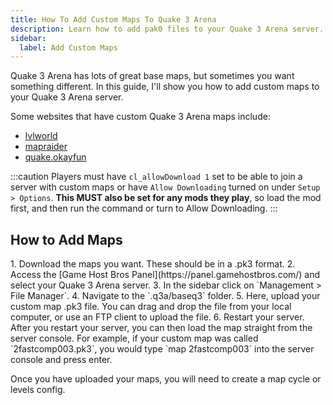 ```yaml
---
title: How To Add Custom Maps To Quake 3 Arena
description: Learn how to add pak0 files to your Quake 3 Arena server.
sidebar:
  label: Add Custom Maps
---
```


Quake 3 Arena has lots of great base maps, but sometimes you want something different. In this guide, I'll show you how to add custom maps to your Quake 3 Arena server.

Some websites that have custom Quake 3 Arena maps include:
- [lvlworld](https://lvlworld.com/)
- [mapraider](https://www.mapraider.com/maps/quake-3-arena)
- [quake.okayfun](http://quake.okayfun.com/maps/)

:::caution
Players must have `cl_allowDownload 1` set to be able to join a server with custom maps or have `Allow Downloading` turned on under `Setup > Options`. **This MUST also be set for any mods they play**, so load the mod first, and then run the command or turn to Allow Downloading.
:::

## How to Add Maps
<Steps>
1. Download the maps you want. These should be in a .pk3 format.
2. Access the [Game Host Bros Panel](https://panel.gamehostbros.com/) and select your Quake 3 Arena server.
3. In the sidebar click on `Management > File Manager`.
4. Navigate to the `.q3a/baseq3` folder.
5. Here, upload your custom map .pk3 file. You can drag and drop the file from your local computer, or use an FTP client to upload the file.
6. Restart your server.
</Steps>
After you restart your server, you can then load the map straight from the server console. For example, if your custom map was called `2fastcomp003.pk3`, you would type `map 2fastcomp003` into the server console and press enter.

Once you have uploaded your maps, you will need to create a map cycle or levels config.
